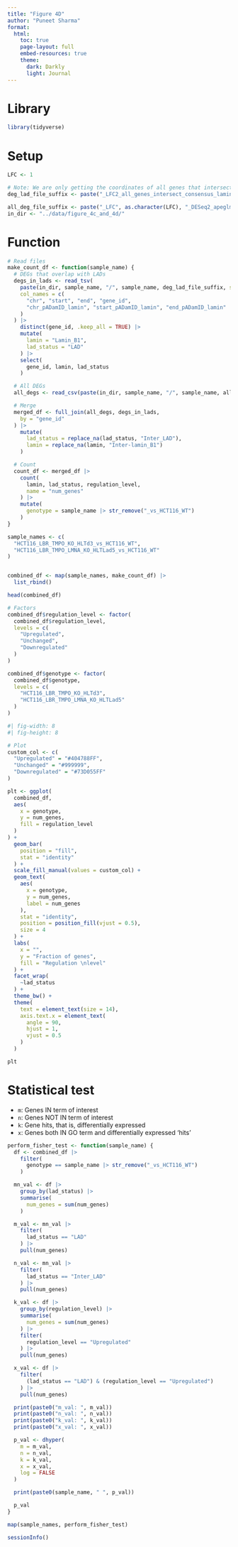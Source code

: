 ```yaml
---
title: "Figure 4D"
author: "Puneet Sharma"
format:
  html:
    toc: true
    page-layout: full
    embed-resources: true
    theme: 
      dark: Darkly
      light: Journal
---
```


# Library

```r
library(tidyverse)
```

# Setup

```r
LFC <- 1

# Note: We are only getting the coordinates of all genes that intersect with LADs (ignore LFC2 in the file name)
deg_lad_file_suffix <- paste("_LFC2_all_genes_intersect_consensus_laminB1.bed", sep = "")

all_deg_file_suffix <- paste("_LFC", as.character(LFC), "_DESeq2_apeglm_res.csv", sep = "")
in_dir <- "../data/figure_4c_and_4d/"
```

# Function

```r
# Read files
make_count_df <- function(sample_name) {
  # DEGs that overlap with LADs
  degs_in_lads <- read_tsv(
    paste(in_dir, sample_name, "/", sample_name, deg_lad_file_suffix, sep = ""),
    col_names = c(
      "chr", "start", "end", "gene_id",
      "chr_pADamID_lamin", "start_pADamID_lamin", "end_pADamID_lamin"
    )
  ) |>
    distinct(gene_id, .keep_all = TRUE) |>
    mutate(
      lamin = "Lamin_B1",
      lad_status = "LAD"
    ) |>
    select(
      gene_id, lamin, lad_status
    )

  # All DEGs
  all_degs <- read_csv(paste(in_dir, sample_name, "/", sample_name, all_deg_file_suffix, sep = ""))

  # Merge
  merged_df <- full_join(all_degs, degs_in_lads,
    by = "gene_id"
  ) |>
    mutate(
      lad_status = replace_na(lad_status, "Inter_LAD"),
      lamin = replace_na(lamin, "Inter-lamin_B1")
    )

  # Count
  count_df <- merged_df |>
    count(
      lamin, lad_status, regulation_level,
      name = "num_genes"
    ) |>
    mutate(
      genotype = sample_name |> str_remove("_vs_HCT116_WT")
    )
}
```

```r
sample_names <- c(
  "HCT116_LBR_TMPO_KO_HLTd3_vs_HCT116_WT",
  "HCT116_LBR_TMPO_LMNA_KO_HLTLad5_vs_HCT116_WT"
)


combined_df <- map(sample_names, make_count_df) |>
  list_rbind()
```

```r
head(combined_df)
```

```r
# Factors
combined_df$regulation_level <- factor(
  combined_df$regulation_level,
  levels = c(
    "Upregulated",
    "Unchanged",
    "Downregulated"
  )
)

combined_df$genotype <- factor(
  combined_df$genotype,
  levels = c(
    "HCT116_LBR_TMPO_KO_HLTd3",
    "HCT116_LBR_TMPO_LMNA_KO_HLTLad5"
  )
)
```

```r
#| fig-width: 8
#| fig-height: 8

# Plot
custom_col <- c(
  "Upregulated" = "#404788FF",
  "Unchanged" = "#999999",
  "Downregulated" = "#73D055FF"
)

plt <- ggplot(
  combined_df,
  aes(
    x = genotype,
    y = num_genes,
    fill = regulation_level
  )
) +
  geom_bar(
    position = "fill",
    stat = "identity"
  ) +
  scale_fill_manual(values = custom_col) +
  geom_text(
    aes(
      x = genotype,
      y = num_genes,
      label = num_genes
    ),
    stat = "identity",
    position = position_fill(vjust = 0.5),
    size = 4
  ) +
  labs(
    x = "",
    y = "Fraction of genes",
    fill = "Regulation \nlevel"
  ) +
  facet_wrap(
    ~lad_status
  ) +
  theme_bw() +
  theme(
    text = element_text(size = 14),
    axis.text.x = element_text(
      angle = 90,
      hjust = 1,
      vjust = 0.5
    )
  )

plt
```

# Statistical test

- `m`: Genes IN term of interest
- `n`: Genes NOT IN term of interest
- `k`: Gene hits, that is, differentially expressed
- `x`: Genes both IN GO term and differentially expressed 'hits'


```r

perform_fisher_test <- function(sample_name) {
  df <- combined_df |>
    filter(
      genotype == sample_name |> str_remove("_vs_HCT116_WT")
    )

  mn_val <- df |>
    group_by(lad_status) |>
    summarise(
      num_genes = sum(num_genes)
    )

  m_val <- mn_val |>
    filter(
      lad_status == "LAD"
    ) |>
    pull(num_genes)

  n_val <- mn_val |>
    filter(
      lad_status == "Inter_LAD"
    ) |>
    pull(num_genes)

  k_val <- df |>
    group_by(regulation_level) |>
    summarise(
      num_genes = sum(num_genes)
    ) |>
    filter(
      regulation_level == "Upregulated"
    ) |>
    pull(num_genes)

  x_val <- df |>
    filter(
      (lad_status == "LAD") & (regulation_level == "Upregulated")
    ) |>
    pull(num_genes)

  print(paste0("m_val: ", m_val))
  print(paste0("n_val: ", n_val))
  print(paste0("k_val: ", k_val))
  print(paste0("x_val: ", x_val))

  p_val <- dhyper(
    m = m_val,
    n = n_val,
    k = k_val,
    x = x_val,
    log = FALSE
  )

  print(paste0(sample_name, " ", p_val))

  p_val
}

map(sample_names, perform_fisher_test)
```


```r

sessionInfo()

```

